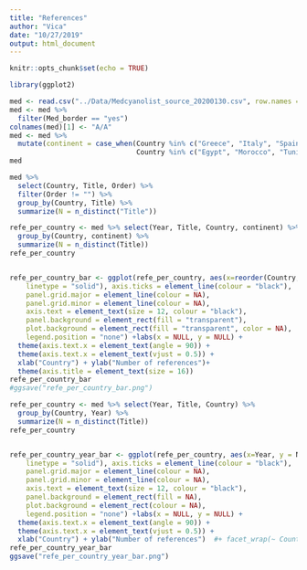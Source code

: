 ```yaml
---
title: "References"
author: "Vica"
date: "10/27/2019"
output: html_document
---
```


```r
knitr::opts_chunk$set(echo = TRUE)
```

```r
library(ggplot2)
```


```r
med <- read.csv("../Data/Medcyanolist_source_20200130.csv", row.names = NULL)
med <- med %>% 
  filter(Med_border == "yes")
colnames(med)[1] <- "A/A"
med <- med %>% 
  mutate(continent = case_when(Country %in% c("Greece", "Italy", "Spain", "France", "Albania", "Montenegro", "Slovenia", "Portugal", "Bulgaria", "Croatia") ~ "Europe",
                               Country %in% c("Egypt", "Morocco", "Tunisia", "Libya", "Algeria", "Israel","Lebanon") ~ "Africa",Country == "Turkey" ~ "Asia"))
med
```

```r
med %>% 
  select(Country, Title, Order) %>% 
  filter(Order != "") %>% 
  group_by(Country, Title) %>% 
  summarize(N = n_distinct("Title"))
```



```r
refe_per_country <- med %>% select(Year, Title, Country, continent) %>% 
  group_by(Country, continent) %>% 
  summarize(N = n_distinct(Title))
refe_per_country


refe_per_country_bar <- ggplot(refe_per_country, aes(x=reorder(Country, -N), y = N, width = .7, fill = continent)) + geom_bar(stat = "identity", position = "identity") + theme_classic()  + theme(axis.line = element_line(size = 0.2, 
    linetype = "solid"), axis.ticks = element_line(colour = "black"), 
    panel.grid.major = element_line(colour = NA), 
    panel.grid.minor = element_line(colour = NA), 
    axis.text = element_text(size = 12, colour = "black"), 
    panel.background = element_rect(fill = "transparent"), 
    plot.background = element_rect(fill = "transparent", color = NA), 
    legend.position = "none") +labs(x = NULL, y = NULL) + 
  theme(axis.text.x = element_text(angle = 90)) +
  theme(axis.text.x = element_text(vjust = 0.5)) + 
  xlab("Country") + ylab("Number of references")+
  theme(axis.title = element_text(size = 16))
refe_per_country_bar
#ggsave("refe_per_country_bar.png")
```



```r
refe_per_country <- med %>% select(Year, Title, Country) %>% 
  group_by(Country, Year) %>% 
  summarize(N = n_distinct(Title))
refe_per_country


refe_per_country_year_bar <- ggplot(refe_per_country, aes(x=Year, y = N, width = .7)) + geom_bar(stat = "identity", fill = "blue", position = "identity") + theme_classic() + theme(axis.line = element_line(size = 0.2, 
    linetype = "solid"), axis.ticks = element_line(colour = "black"), 
    panel.grid.major = element_line(colour = NA), 
    panel.grid.minor = element_line(colour = NA), 
    axis.text = element_text(size = 12, colour = "black"), 
    panel.background = element_rect(fill = NA), 
    plot.background = element_rect(colour = NA), 
    legend.position = "none") +labs(x = NULL, y = NULL) + 
  theme(axis.text.x = element_text(angle = 90)) +
  theme(axis.text.x = element_text(vjust = 0.5)) + 
  xlab("Country") + ylab("Number of references")  #+ facet_wrap(~ Country)
refe_per_country_year_bar
ggsave("refe_per_country_year_bar.png")
```

